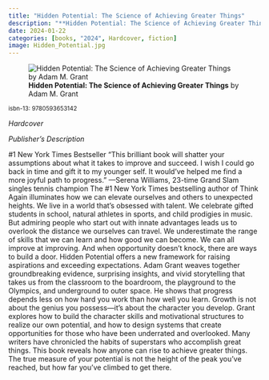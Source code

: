 ```yaml
---
title: "Hidden Potential: The Science of Achieving Greater Things"
description: "**Hidden Potential: The Science of Achieving Greater Things** by Adam M. Grant"
date: 2024-01-22
categories: [books, "2024", Hardcover, fiction]
image: Hidden_Potential.jpg
---
```

![**Hidden Potential: The Science of Achieving Greater Things** by Adam M. Grant](Hidden_Potential.jpg){fig-align="left"}

<sup>isbn-13: 9780593653142</sup>

*Hardcover*

*Publisher's Description*

#1 New York Times Bestseller “This brilliant book will shatter your
assumptions about what it takes to improve and succeed. I wish I could go
back in time and gift it to my younger self. It would’ve helped me find a
more joyful path to progress.” —Serena Williams, 23-time Grand Slam singles
tennis champion The #1 New York Times bestselling author of Think Again
illuminates how we can elevate ourselves and others to unexpected heights.
We live in a world that’s obsessed with talent. We celebrate gifted
students in school, natural athletes in sports, and child prodigies in
music. But admiring people who start out with innate advantages leads us to
overlook the distance we ourselves can travel. We underestimate the range
of skills that we can learn and how good we can become. We can all improve
at improving. And when opportunity doesn’t knock, there are ways to build a
door. Hidden Potential offers a new framework for raising aspirations and
exceeding expectations. Adam Grant weaves together groundbreaking evidence,
surprising insights, and vivid storytelling that takes us from the
classroom to the boardroom, the playground to the Olympics, and underground
to outer space. He shows that progress depends less on how hard you work
than how well you learn. Growth is not about the genius you possess—it’s
about the character you develop. Grant explores how to build the character
skills and motivational structures to realize our own potential, and how to
design systems that create opportunities for those who have been underrated
and overlooked. Many writers have chronicled the habits of superstars who
accomplish great things. This book reveals how anyone can rise to achieve
greater things. The true measure of your potential is not the height of the
peak you’ve reached, but how far you’ve climbed to get there.